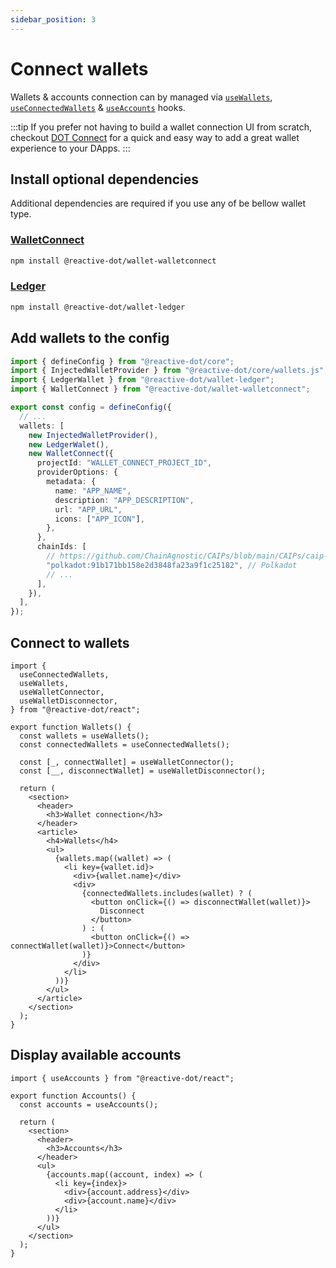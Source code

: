 ```yaml
---
sidebar_position: 3
---
```



# Connect wallets

Wallets & accounts connection can by managed via [`useWallets`](/api/react/function/useWallets), [`useConnectedWallets`](/api/react/function/useConnectedWallets) & [`useAccounts`](/api/react/function/useAccounts) hooks.

:::tip
If you prefer not having to build a wallet connection UI from scratch, checkout [DOT Connect](https://dotconnect.dev/) for a quick and easy way to add a great wallet experience to your DApps.
:::

## Install optional dependencies

Additional dependencies are required if you use any of be bellow wallet type.

### [WalletConnect](https://walletconnect.com/)

```bash npm2yarn
npm install @reactive-dot/wallet-walletconnect
```

### [Ledger](https://www.ledger.com/)

```bash npm2yarn
npm install @reactive-dot/wallet-ledger
```

## Add wallets to the config

```ts title="config.ts"
import { defineConfig } from "@reactive-dot/core";
import { InjectedWalletProvider } from "@reactive-dot/core/wallets.js";
import { LedgerWallet } from "@reactive-dot/wallet-ledger";
import { WalletConnect } from "@reactive-dot/wallet-walletconnect";

export const config = defineConfig({
  // ...
  wallets: [
    new InjectedWalletProvider(),
    new LedgerWalet(),
    new WalletConnect({
      projectId: "WALLET_CONNECT_PROJECT_ID",
      providerOptions: {
        metadata: {
          name: "APP_NAME",
          description: "APP_DESCRIPTION",
          url: "APP_URL",
          icons: ["APP_ICON"],
        },
      },
      chainIds: [
        // https://github.com/ChainAgnostic/CAIPs/blob/main/CAIPs/caip-13.md
        "polkadot:91b171bb158e2d3848fa23a9f1c25182", // Polkadot
        // ...
      ],
    }),
  ],
});
```

## Connect to wallets

```tsx title="wallets.tsx"
import {
  useConnectedWallets,
  useWallets,
  useWalletConnector,
  useWalletDisconnector,
} from "@reactive-dot/react";

export function Wallets() {
  const wallets = useWallets();
  const connectedWallets = useConnectedWallets();

  const [_, connectWallet] = useWalletConnector();
  const [__, disconnectWallet] = useWalletDisconnector();

  return (
    <section>
      <header>
        <h3>Wallet connection</h3>
      </header>
      <article>
        <h4>Wallets</h4>
        <ul>
          {wallets.map((wallet) => (
            <li key={wallet.id}>
              <div>{wallet.name}</div>
              <div>
                {connectedWallets.includes(wallet) ? (
                  <button onClick={() => disconnectWallet(wallet)}>
                    Disconnect
                  </button>
                ) : (
                  <button onClick={() => connectWallet(wallet)}>Connect</button>
                )}
              </div>
            </li>
          ))}
        </ul>
      </article>
    </section>
  );
}
```

## Display available accounts

```tsx title="accounts.tsx"
import { useAccounts } from "@reactive-dot/react";

export function Accounts() {
  const accounts = useAccounts();

  return (
    <section>
      <header>
        <h3>Accounts</h3>
      </header>
      <ul>
        {accounts.map((account, index) => (
          <li key={index}>
            <div>{account.address}</div>
            <div>{account.name}</div>
          </li>
        ))}
      </ul>
    </section>
  );
}
```
